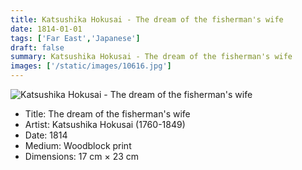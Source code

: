 ```yaml
---
title: Katsushika Hokusai - The dream of the fisherman's wife
date: 1814-01-01
tags: ['Far East','Japanese']
draft: false
summary: Katsushika Hokusai - The dream of the fisherman's wife
images: ['/static/images/10616.jpg']
---
```


![Katsushika Hokusai - The dream of the fisherman's wife](/static/images/10616.jpg)

* Title: The dream of the fisherman's wife
* Artist: Katsushika Hokusai (1760-1849)
* Date: 1814
* Medium: Woodblock print 
* Dimensions: 17 cm × 23 cm


